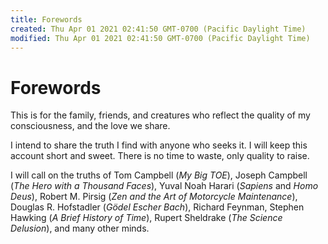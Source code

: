 ```yaml
---
title: Forewords
created: Thu Apr 01 2021 02:41:50 GMT-0700 (Pacific Daylight Time)
modified: Thu Apr 01 2021 02:41:50 GMT-0700 (Pacific Daylight Time)
---
```

# Forewords

This is for the family, friends, and creatures who reflect the quality of my consciousness, and the love we share.

I intend to share the truth I find with anyone who seeks it. I will keep this account short and sweet. There is no time to waste, only quality to raise.

I will call on the truths of Tom Campbell (*My Big TOE*), Joseph Campbell (*The Hero with a Thousand Faces*), Yuval Noah Harari (*Sapiens* and *Homo Deus*), Robert M. Pirsig (*Zen and the Art of Motorcycle Maintenance*), Douglas R. Hofstadler (*Gödel Escher Bach*), Richard Feynman, Stephen Hawking (*A Brief History of Time*), Rupert Sheldrake (*The Science Delusion*), and many other minds.